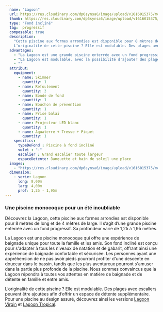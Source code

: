 ```yaml
---
  name: "Lagoon"
  url: https://res.cloudinary.com/dp6synsa6/image/upload/v1616015375/monoblocs-fonds-inclines/lagoon/piscine-lagoon-1_updwis.jpg
  thumb: https://res.cloudinary.com/dp6synsa6/image/upload/v1616015375/monoblocs-fonds-inclines/lagoon/schema-lagoon-380x-664_g23p1r.gif
  type: "Fond incliné"
  tag:  progressif
  composable: true
  description:
    "Cette piscine aux formes arrondies est disponible pour 8 mètres de long et de 4 mètres de large. Il s’agit d’une grande piscine enterrée avec un fond progressif. La profondeur est variable et va de 1,25 à 1,95 mètres.
    L’originalité de cette piscine ? Elle est modulable. Des plages avec escaliers peuvent être ajoutées afin d’offrir un espace de détente supplémentaire. Pour une piscine au design fonctionnel, découvrez ainsi les versions Lagoon Virgin et Lagoon Tropical."
  advantages:
    - "La Lagoon est une grande piscine enterrée avec un fond progressif, offrant une expérience de baignade confortable et sécurisée pour tous les profils de baigneurs."
    - "La Lagoon est modulable, avec la possibilité d'ajouter des plages avec escaliers pour offrir un espace de détente supplémentaire."
    - ""
  attribut:
    equipment:
      - name: Skimmer
        quantity: 1
      - name: Refoulement
        quantity: 3
      - name: Bonde de fond
        quantity: 1
      - name: Bouchon de prévention
        quantity: 1
      - name: Prise balai
        quantity: 1
      - name: Projecteur LED blanc
        quantity: 1
      - name: Aquaterre + Tresse + Piquet
        quantity: 1
    specifics:
      typeDeFond : Piscine à fond incliné
      volet : "-"
      escalier : Grand escalier toute largeur
      espaceDetente: Banquette et bain de soleil une place
  images:
    - "https://res.cloudinary.com/dp6synsa6/image/upload/v1616015375/monoblocs-fonds-inclines/lagoon/piscine-lagoon-2_totscc.jpg"
  dimension:
    - serie: Lagoon
      long: 8,00m
      larg: 4,00m
      prof: 1,25 - 1,95m
---
```


<div class="mt-4 max-w-[720px]">
  <h3 class= "text-primary mb-2 text-center font-semibold">
    Une piscine monocoque pour un été inoubliable
  </h3>
  Découvrez la Lagoon, cette piscine aux formes arrondies est disponible pour 8 mètres de long et de 4 mètres de large. Il s’agit d’une grande piscine enterrée avec un fond progressif. Sa profondeur varie de 1,25 à 1,95 mètres.

La Lagoon est une piscine monocoque qui offre une expérience de baignade unique pour toute la famille et les amis. Son fond incliné est conçu pour s'adapter à tous les niveaux de natation et de gabarit, offrant ainsi une expérience de baignade confortable et sécurisée. Les personnes ayant une appréhension de ne pas avoir pieds pourront profiter d'une descente en douceur dans le bassin, tandis que les plus aventureux pourront s'amuser dans la partie plus profonde de la piscine. Nous sommes convaincus que la Lagoon répondra à toutes vos attentes en matière de baignade et de détente en famille et entre amis.

L’originalité de cette piscine ? Elle est modulable. Des plages avec escaliers peuvent être ajoutées afin d’offrir un espace de détente supplémentaire. Pour une piscine au design assuré, découvrez ainsi les versions <span  class="text-black font-semibold hover:text-primary">[Lagoon Virgin](/modeles-piscines/Lagoon-Virgin)</span> et <span class="text-black font-semibold hover:text-primary">[ Lagoon Tropical](/modeles-piscines/Lagoon-Tropical)</span>.

</div>
